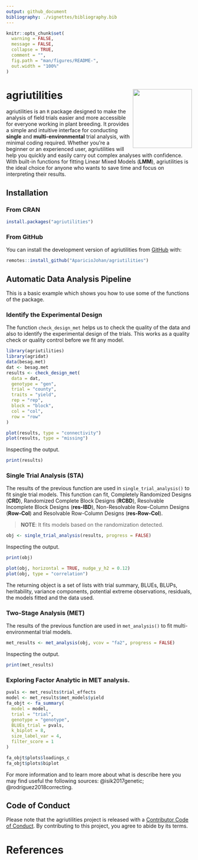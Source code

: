 ```yaml
---
output: github_document
bibliography: ./vignettes/bibliography.bib
---
```


<!-- README.md is generated from README.Rmd. Please edit that file -->

```r
knitr::opts_chunk$set(
  warning = FALSE,
  message = FALSE,
  collapse = TRUE,
  comment = "",
  fig.path = "man/figures/README-",
  out.width = "100%"
)
```

# agriutilities <img src="man/figures/logo.png" align="right" width="160px"/></a>


agriutilities is an `R` package designed to make the analysis of
field trials easier and more accessible for everyone working in plant breeding.
It provides a simple and intuitive interface for conducting **single** and
**multi-environmental** trial analysis, with minimal coding required. Whether 
you're a beginner or an experienced user, agriutilities will help you quickly
and easily carry out complex analyses with confidence. With built-in functions
for fitting Linear Mixed Models (**LMM**), agriutilities is the ideal choice for
anyone who wants to save time and focus on interpreting their results.

## Installation

### From CRAN

``` r
install.packages("agriutilities")
```

### From GitHub

You can install the development version of agriutilities from
[GitHub](https://github.com/AparicioJohan/agriutilities) with:

``` r
remotes::install_github("AparicioJohan/agriutilities")
```


## Automatic Data Analysis Pipeline 

This is a basic example which shows you how to use some of the functions of the
package.

### Identify the Experimental Design

The function `check_design_met` helps us to check the quality of the data and
also to identify the experimental design of the trials. This works as a quality
check or quality control before we fit any model.

```r
library(agriutilities)
library(agridat)
data(besag.met)
dat <- besag.met
results <- check_design_met(
  data = dat,
  genotype = "gen",
  trial = "county",
  traits = "yield",
  rep = "rep",
  block = "block",
  col = "col",
  row = "row"
)
```
```r
plot(results, type = "connectivity")
plot(results, type = "missing")
```


Inspecting the output.

```r
print(results)
```


### Single Trial Analysis (STA)

The results of the previous function are used in `single_trial_analysis()` to 
fit single trial models. This function can fit, Completely Randomized Designs
(**CRD**), Randomized Complete Block Designs (**RCBD**), Resolvable Incomplete
Block Designs (**res-IBD**), Non-Resolvable Row-Column Designs (**Row-Col**) 
and Resolvable Row-Column Designs (**res-Row-Col**). 

> **NOTE**: It fits models based on the randomization detected.

```r
obj <- single_trial_analysis(results, progress = FALSE)
```

Inspecting the output.

```r
print(obj)
```

```r
plot(obj, horizontal = TRUE, nudge_y_h2 = 0.12)
plot(obj, type = "correlation")
```

The returning object is a set of lists with trial summary, BLUEs, BLUPs,
heritability, variance components, potential extreme observations, residuals,
the models fitted and the data used.

### Two-Stage Analysis (MET)
The results of the previous function are used in `met_analysis()` to 
fit multi-environmental trial models.

```r
met_results <- met_analysis(obj, vcov = "fa2", progress = FALSE)
```

Inspecting the output.

```r
print(met_results)
```

### Exploring Factor Analytic in MET analysis.

```r
pvals <- met_results$trial_effects
model <- met_results$met_models$yield
fa_objt <- fa_summary(
  model = model,
  trial = "trial",
  genotype = "genotype",
  BLUEs_trial = pvals,
  k_biplot = 8,
  size_label_var = 4,
  filter_score = 1
)
```

```r
fa_objt$plots$loadings_c
fa_objt$plots$biplot
```

For more information and to learn more about what is describe here you may find 
useful the following sources: @isik2017genetic; @rodriguez2018correcting.

## Code of Conduct

Please note that the agriutilities project is released with a [Contributor Code of Conduct](https://apariciojohan.github.io/agriutilities/CODE_OF_CONDUCT.html). 
By contributing to this project, you agree to abide by its terms.

# References

